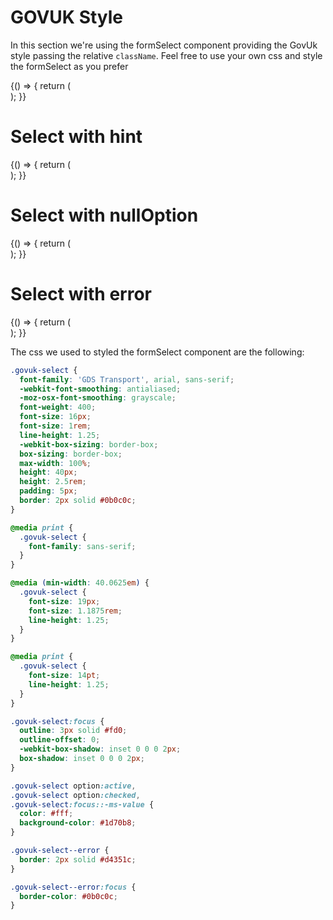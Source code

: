 
<Meta title="DCXLibrary/Form/Select/Styled" component={FormSelect} />

# GOVUK Style

In this section we're using the formSelect component providing the GovUk style passing the relative `className`. Feel free to use your own css and style the formSelect as you prefer

<Canvas>
  <Story name="select">
    {() => {
      return (
        <div className="govuk-form-group">
          <FormSelect
            className="govuk-select"
            options={[
              { label: 'Recently published', value: 'published' },
              { label: 'Recently updated', value: 'updated', selected: true },
              { label: 'Most views', value: 'views' },
              { label: 'Most comments', value: 'comments' },
            ]}
            id="sort"
            label="Sort by"
            labelProps={{
              className: 'govuk-label',
            }}
            name="sort"
          />
        </div>
      );
    }}
  </Story>
</Canvas>

# Select with hint

<Canvas>
  <Story name="select with hint">
    {() => {
      return (
        <div className="govuk-form-group">
          <FormSelect
            className="govuk-select"
            options={[
              { label: 'Recently published', value: 'published' },
              { label: 'Recently updated', value: 'updated' },
              { label: 'Most views', value: 'views' },
              { label: 'Most comments', value: 'comments' },
            ]}
            id="sort-2"
            label="Sort by"
            labelProps={{
              className: 'govuk-label',
            }}
            name="sort-2"
            hint={{
              text:
                'This is and example of hintText/description of what we need from you',
              className: 'govuk-hint',
            }}
          />
        </div>
      );
    }}
  </Story>
</Canvas>

# Select with nullOption

<Canvas>
  <Story name="select with nullOption">
    {() => {
      return (
        <div className="govuk-form-group">
          <FormSelect
            nullOption="Select..."
            className="govuk-select"
            options={[
              { label: 'Recently published', value: 'published' },
              { label: 'Recently updated', value: 'updated' },
              { label: 'Most views', value: 'views' },
              { label: 'Most comments', value: 'comments' },
            ]}
            id="sort-2"
            label="Sort by"
            labelProps={{
              className: 'govuk-label',
            }}
            name="sort-2"
            hint={{
              text:
                'This is and example of hintText/description and a predefined Option of what we need from you',
              className: 'govuk-hint',
            }}
          />
        </div>
      );
    }}
  </Story>
</Canvas>

# Select with error

<Canvas>
  <Story name="select with error">
    {() => {
      return (
        <div className="govuk-form-group govuk-form-group--error">
          <FormSelect
            className="govuk-select govuk-select--error"
            options={[
              { label: 'Recently published', value: 'published' },
              { label: 'Recently updated', value: 'updated' },
              { label: 'Most views', value: 'views' },
              { label: 'Most comments', value: 'comments' },
            ]}
            id="sort-2"
            label="Sort by"
            labelProps={{
              className: 'govuk-label',
            }}
            name="sort-2"
            error={{
              text: 'Select an option',
              className: 'govuk-error-message',
              visuallyHiddenText: {
                text: 'Error:',
                className: 'govuk-visually-hidden',
              },
            }}
          />
        </div>
      );
    }}
  </Story>
</Canvas>

The css we used to styled the formSelect component are the following:

```css
.govuk-select {
  font-family: 'GDS Transport', arial, sans-serif;
  -webkit-font-smoothing: antialiased;
  -moz-osx-font-smoothing: grayscale;
  font-weight: 400;
  font-size: 16px;
  font-size: 1rem;
  line-height: 1.25;
  -webkit-box-sizing: border-box;
  box-sizing: border-box;
  max-width: 100%;
  height: 40px;
  height: 2.5rem;
  padding: 5px;
  border: 2px solid #0b0c0c;
}

@media print {
  .govuk-select {
    font-family: sans-serif;
  }
}

@media (min-width: 40.0625em) {
  .govuk-select {
    font-size: 19px;
    font-size: 1.1875rem;
    line-height: 1.25;
  }
}

@media print {
  .govuk-select {
    font-size: 14pt;
    line-height: 1.25;
  }
}

.govuk-select:focus {
  outline: 3px solid #fd0;
  outline-offset: 0;
  -webkit-box-shadow: inset 0 0 0 2px;
  box-shadow: inset 0 0 0 2px;
}

.govuk-select option:active,
.govuk-select option:checked,
.govuk-select:focus::-ms-value {
  color: #fff;
  background-color: #1d70b8;
}

.govuk-select--error {
  border: 2px solid #d4351c;
}

.govuk-select--error:focus {
  border-color: #0b0c0c;
}
```

<Props of={FormSelect} />
